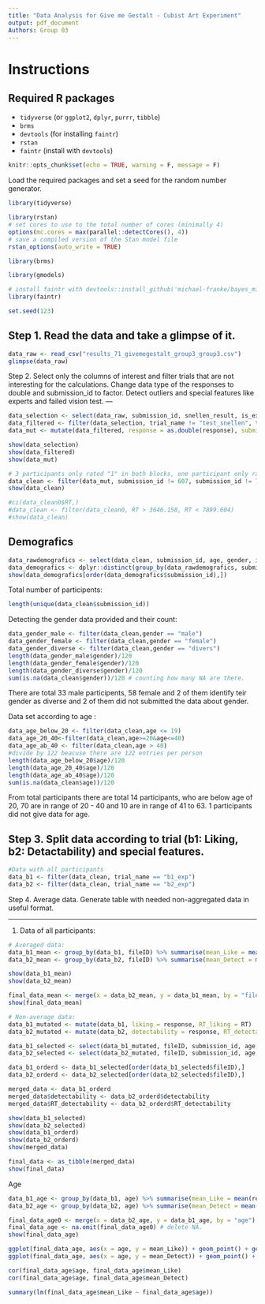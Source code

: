 ---
title: "Data Analysis for Give me Gestalt - Cubist Art Experiment"
output: pdf_document
Authors: Group 03
---

# Instructions

## Required R packages
* `tidyverse` (or `ggplot2`, `dplyr`, `purrr`, `tibble`)
* `brms`
* `devtools` (for installing `faintr`)
* `rstan`
* `faintr` (install with `devtools`)

```{r setup, include=FALSE}
knitr::opts_chunk$set(echo = TRUE, warning = F, message = F)

```

Load the required packages and set a seed for the random number generator.
```{r}
library(tidyverse)

library(rstan)
# set cores to use to the total number of cores (minimally 4)
options(mc.cores = max(parallel::detectCores(), 4))
# save a compiled version of the Stan model file
rstan_options(auto_write = TRUE)

library(brms)

library(gmodels)

# install faintr with devtools::install_github('michael-franke/bayes_mixed_regression_tutorial/faintr', build_vignettes = TRUE))
library(faintr)

set.seed(123)

```

Step 1. Read the data and take a glimpse of it.
---

```{r}
data_raw <- read_csv("results_71_givemegestalt_group3_group3.csv")
glimpse(data_raw)
```


Step 2. Select only the columns of interest and filter trials that are not interesting for the calculations.
Change data type of the responses to double and submission_id to factor. Detect outliers and special features like experts and failed vision test.
---

```{r}
data_selection <- select(data_raw, submission_id, snellen_result, is_expert, age, gender, trial_name, trial_number, fileID, response, RT, timeSpent, comments)
data_filtered <- filter(data_selection, trial_name != "test_snellen", trial_name != "b0_expert")
data_mut <- mutate(data_filtered, response = as.double(response), submission_id = factor(submission_id))

show(data_selection)
show(data_filtered)
show(data_mut)

# 3 participants only rated "1" in both blocks, one participant only rated "7", one gave a invalid input for the Snellen test, we exclude them:
data_clean <- filter(data_mut, submission_id != 607, submission_id != 736, submission_id != 475, submission_id != 480, submission_id != 726)
show(data_clean)

#ci(data_clean0$RT,)
#data_clean <- filter(data_clean0, RT > 3646.158, RT < 7899.604)
#show(data_clean)
```
Demografics
---
```{r}
data_rawdemografics <- select(data_clean, submission_id, age, gender, is_expert, snellen_result, comments)
data_demografics <- dplyr::distinct(group_by(data_rawdemografics, submission_id))
show(data_demografics[order(data_demografics$submission_id),])
```

Total number of participents:
```{r}
length(unique(data_clean$submission_id))
```
Detecting the gender data provided and their count:
```{r}
data_gender_male <- filter(data_clean,gender == "male")
data_gender_female <- filter(data_clean,gender == "female")
data_gender_diverse <- filter(data_clean,gender == "divers")
length(data_gender_male$gender)/120
length(data_gender_female$gender)/120
length(data_gender_diverse$gender)/120
sum(is.na(data_clean$gender))/120 # counting how many NA are there.
```
There are total 33 male participents, 58 female and 2 of them identify teir gender as diverse and 2 of them did not submitted the data about gender.

Data set according to age :
```{r}
data_age_below_20 <- filter(data_clean,age <= 19)
data_age_20_40<-filter(data_clean,age>=20&age<=40)
data_age_ab_40 <- filter(data_clean,age > 40)
#divide by 122 beacuse there are 122 entries per person
length(data_age_below_20$age)/120 
length(data_age_20_40$age)/120
length(data_age_ab_40$age)/120
sum(is.na(data_clean$age))/120
```
From total participants there are total 14 participants, who are below age of 20, 70 are in range of 20 - 40 and 10 are in range of 41 to 63. 1 participants did not give data for age.

Step 3. Split data according to trial (b1: Liking, b2: Detactability) and special features.
---

```{r}
#Data with all participants
data_b1 <- filter(data_clean, trial_name == "b1_exp")
data_b2 <- filter(data_clean, trial_name == "b2_exp")
```

Step 4. Average data.
Generate table with needed non-aggregated data in useful format.
        
---
1. Data of all participants:
```{r}
# Averaged data:
data_b1_mean <- group_by(data_b1, fileID) %>% summarise(mean_Like = mean(response))
data_b2_mean <- group_by(data_b2, fileID) %>% summarise(mean_Detect = mean(response))

show(data_b1_mean)
show(data_b2_mean)

final_data_mean <- merge(x = data_b2_mean, y = data_b1_mean, by = "fileID")
show(final_data_mean)

# Non-average data:
data_b1_mutated <- mutate(data_b1, liking = response, RT_liking = RT)
data_b2_mutated <- mutate(data_b2, detectability = response, RT_detectability = RT)

data_b1_selected <- select(data_b1_mutated, fileID, submission_id, age, snellen_result, timeSpent, liking, RT_liking)
data_b2_selected <- select(data_b2_mutated, fileID, submission_id, age, snellen_result, timeSpent, detectability, RT_detectability)

data_b1_orderd <- data_b1_selected[order(data_b1_selected$fileID),]
data_b2_orderd <- data_b2_selected[order(data_b2_selected$fileID),]

merged_data <- data_b1_orderd
merged_data$detectability <- data_b2_orderd$detectability
merged_data$RT_detectability <- data_b2_orderd$RT_detectability

show(data_b1_selected)
show(data_b2_selected)
show(data_b1_orderd)
show(data_b2_orderd)
show(merged_data)

final_data <- as_tibble(merged_data)
show(final_data)

```

Age
```{r}
data_b1_age <- group_by(data_b1, age) %>% summarise(mean_Like = mean(response))
data_b2_age <- group_by(data_b2, age) %>% summarise(mean_Detect = mean(response))

final_data_age0 <- merge(x = data_b2_age, y = data_b1_age, by = "age")
final_data_age <- na.omit(final_data_age0) # delete NA.
show(final_data_age)

ggplot(final_data_age, aes(x = age, y = mean_Like)) + geom_point() + geom_smooth(method = "lm")
ggplot(final_data_age, aes(x = age, y = mean_Detect)) + geom_point() + geom_smooth(method = "lm")

cor(final_data_age$age, final_data_age$mean_Like)
cor(final_data_age$age, final_data_age$mean_Detect)

summary(lm(final_data_age$mean_Like ~ final_data_age$age))

```
